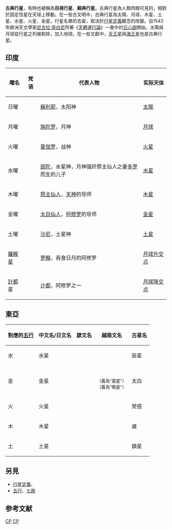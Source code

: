 {{expert|time=2016-06-10T03:13:12+00:00}}
'''古典行星'''，有時也被稱為'''目視行星'''、'''經典行星'''。古典行星為人類肉眼可見的，相對於固定恆星在天球上移動。{{R|:1}}在一些古文明中，古典行星為太陽、月球、木星、土星、水星、火星、金星。{{R|索特}}行星名單的去留，取決於[[行星定義|行星定義]]觀念的改變。自1543年歐洲天文學家[[尼古拉·哥白尼|尼古拉·哥白尼]]所著《[[天體運行論|天體運行論]]》一書中的[[日心說|日心說]]開始，太陽與月球從行星之列被剃除，加入地球{{R|索特}}。在一些文獻中，[[天王星|天王星]]與[[海王星|海王星]]也是古典行星。

==印度==
{{main|九曜}}
{|class="wikitable"
! 曜名 !! 梵语 !! 代表人物 !! 实际天体 
|-
| 日曜 || {{lang|sa|सूर्य}} || [[蘇利耶|蘇利耶]]，太阳神 || [[太陽|太陽]]
|-
| 月曜 || {{lang|sa|चंद्र}} || [[旃陀罗|旃陀罗]]，月神 || [[月球|月球]]
|-
| 火曜 || {{lang|sa|मंगल}} || [[曼伽罗|曼伽罗]]，战神 || [[火星|火星]]
|-
| 水曜 || {{lang|sa|बुध}} || [[部陀|部陀]]，水星神，月神强奸祭主仙人之妻[[多罗|多罗]]而生的儿子 || [[水星|水星]]
|-
| 木曜 || {{lang|sa|बृहस्पति}} || [[祭主仙人|祭主仙人]]，[[提婆|天神]]的导师 || [[木星|木星]]
|-
| 金曜 || {{lang|sa|शुक्र}} || [[太白仙人|太白仙人]]，[[阿修罗|阿修罗]]的导师 || [[金星|金星]]
|-
| 土曜 || {{lang|sa|शनि / शनैश्चर}} || [[沙尼|沙尼]]，土星神 || [[土星|土星]]
|-
| [[罗睺|羅睺星]] || {{lang|sa|राहु}} || [[罗睺|罗睺]]，吞食日月的阿修罗 || [[月球交点|月球升交点]]
|-
| [[計都|計都]]星 || {{lang|sa|केतु}} || [[计都|计都]]，阿修罗之一 || [[月球交点|月球降交点]]
|}
==東亞==
{| class="wikitable" cellpadding=2 cellspacing=2
|- bgcolor=#cccccc
!  對應的[[五行|五行]] !! 中文名/日文名!!  諺文名 !! 越南文名 !! 古星名
|-
|  水 || 水星 || {{lang|ko|수성}} || {{vie|hn=𣋀氺|v=Sao Thủy|link=no}}|| 辰星
|-
|  金 || 金星 || {{lang|ko|금성}} || {{vie|hn=𣋀金|v=Sao Kim|link=no}}<br>{{vie|hn=𣋀𣈕|v=Sao Mai|link=no}}<small>（義為"晨星"）</small><br>{{vie|hn=𣋀𣋚|v=Sao Hôm|link=no}}<small>（義為"晚星"）</small>|| 太白
|-
|  火 || 火星 || {{lang|ko|화성}}|| {{vie|hn=𣋀火|v=Sao Hỏa|link=no}}|| 熒惑
|-
|  木 || 木星  || {{lang|ko|목성}} || {{vie|hn=𣋀木|v=Sao Mộc|link=no}}|| 歲
|-
|  土 || 土星  || {{lang|ko|토성}} || {{vie|hn=𣋀土|v=Sao Thổ|link=no}}|| 鎮星
|}
==另見==
*[[行星定義|行星定義]]、{{link-en|前行星列表|List of former planets}}
*[[五行|五行]]、[[七政|七政]]

==参考文献==
{{reflist|refs=
<ref name="索特">{{cite journal|author=Steven Soter|title=〈冥王星為何不再是行星〉|journal=《[[科學人|科學人]]》|url=https://sa.ylib.com/MagArticle.aspx?id=969|accessdate=2013-04-11|date=2007年2月}}</ref>

<ref name=":1">{{cite web|title=〈Classification of the Planets〉|url=http://csep10.phys.utk.edu/astr161/lect/classification/classification.html|archive-url=https://archive.is/KOI5g|archive-date=2013-12-19|work=Department of Physics & Astronomy, [[田納西大學|The University of Tennessee]]}}</ref>
}}
{{太陽系模板}}

[[Category:行星定義|CP]]
[[Category:天文学术语|CP]]